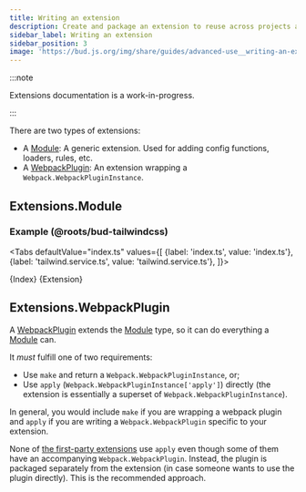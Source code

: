 ```yaml
---
title: Writing an extension
description: Create and package an extension to reuse across projects and share with other users
sidebar_label: Writing an extension
sidebar_position: 3
image: 'https://bud.js.org/img/share/guides/advanced-use__writing-an-extension.png'
---
```





:::note

Extensions documentation is a work-in-progress.

:::

There are two types of extensions:

- A [Module](#extensions.module): A generic extension. Used for adding config functions, loaders, rules, etc.
- A [WebpackPlugin](#extensions.webpackplugin): An extension wrapping a `Webpack.WebpackPluginInstance`.

## Extensions.Module

### Example (@roots/bud-tailwindcss)

<Tabs
  defaultValue="index.ts"
  values={[
    {label: 'index.ts', value: 'index.ts'},
    {label: 'tailwind.service.ts', value: 'tailwind.service.ts'},
  ]}>

<TabItem value="index.ts">
  <CodeBlock className="language-ts" title="index.js">
    {Index}
  </CodeBlock>
</TabItem>

<TabItem value="tailwind.service.ts">
  <CodeBlock className="language-ts" title="tailwind.service.ts">
    {Extension}
  </CodeBlock>
</TabItem>

</Tabs>

## Extensions.WebpackPlugin

A [WebpackPlugin](#extensions.webpackplugin) extends the [Module](#extensions.module) type, so it can do everything a [Module](#extensions.module) can.

It _must_ fulfill one of two requirements:

- Use `make` and return a `Webpack.WebpackPluginInstance`, or;
- Use `apply` (`Webpack.WebpackPluginInstance['apply']`) directly (the extension is essentially a superset of `Webpack.WebpackPluginInstance`).

In general, you would include `make` if you are wrapping a webpack plugin and `apply` if you are writing a `Webpack.WebpackPlugin` specific to your extension.

None of [the first-party extensions](/extensions) use `apply` even though some of them have an accompanying `Webpack.WebpackPlugin`.
Instead, the plugin is packaged separately from the extension (in case someone wants to use the plugin directly). This is the recommended approach.
